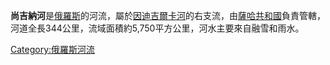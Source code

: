 '''尚吉納河'''是[[俄羅斯|俄羅斯]]的河流，屬於[[因迪吉爾卡河|因迪吉爾卡河]]的右支流，由[[薩哈共和國|薩哈共和國]]負責管轄，河道全長344公里，流域面積約5,750平方公里，河水主要來自融雪和雨水。

{{Russia-geo-stub}}

[[Category:俄羅斯河流|Category:俄羅斯河流]]
